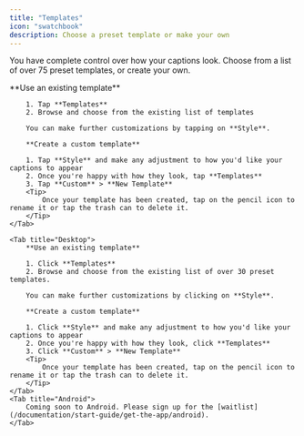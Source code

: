 ```yaml
---
title: "Templates"
icon: "swatchbook"
description: Choose a preset template or make your own
---
```


You have complete control over how your captions look. Choose from a list of over 75 preset templates, or create your own.

<Tabs>
    <Tab title="iOS">
        **Use an existing template**

        1. Tap **Templates**
        2. Browse and choose from the existing list of templates

        You can make further customizations by tapping on **Style**.

        **Create a custom template**

        1. Tap **Style** and make any adjustment to how you'd like your captions to appear
        2. Once you're happy with how they look, tap **Templates**
        3. Tap **Custom** > **New Template**
        <Tip>
            Once your template has been created, tap on the pencil icon to rename it or tap the trash can to delete it.
        </Tip>
    </Tab>

    <Tab title="Desktop">
        **Use an existing template**

        1. Click **Templates**
        2. Browse and choose from the existing list of over 30 preset templates.

        You can make further customizations by clicking on **Style**.

        **Create a custom template**

        1. Click **Style** and make any adjustment to how you'd like your captions to appear
        2. Once you're happy with how they look, click **Templates**
        3. Click **Custom** > **New Template**
        <Tip>
            Once your template has been created, tap on the pencil icon to rename it or tap the trash can to delete it.
        </Tip>
    </Tab>
    <Tab title="Android">
        Coming soon to Android. Please sign up for the [waitlist](/documentation/start-guide/get-the-app/android).
    </Tab>
</Tabs>